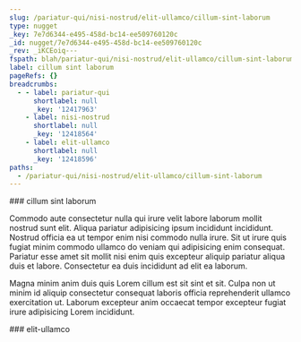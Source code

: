 ```yaml
---
slug: /pariatur-qui/nisi-nostrud/elit-ullamco/cillum-sint-laborum
type: nugget
_key: 7e7d6344-e495-458d-bc14-ee509760120c
_id: nugget/7e7d6344-e495-458d-bc14-ee509760120c
_rev: _iKCEoiq---
fspath: blah/pariatur-qui/nisi-nostrud/elit-ullamco/cillum-sint-laborum.md
label: cillum sint laborum
pageRefs: {}
breadcrumbs:
  - - label: pariatur-qui
      shortlabel: null
      _key: '12417963'
    - label: nisi-nostrud
      shortlabel: null
      _key: '12418564'
    - label: elit-ullamco
      shortlabel: null
      _key: '12418596'
paths:
  - /pariatur-qui/nisi-nostrud/elit-ullamco/cillum-sint-laborum
---
```


<NuggetArea>
<Nugget slug="/pariatur-qui/nisi-nostrud/elit-ullamco/cillum-sint-laborum" type="nugget" _key="7e7d6344-e495-458d-bc14-ee509760120c" _id="nugget/7e7d6344-e495-458d-bc14-ee509760120c" _rev="_iKCEoiq---" fspath="blah/pariatur-qui/nisi-nostrud/elit-ullamco/cillum-sint-laborum.md" label="cillum sint laborum" paths="/pariatur-qui/nisi-nostrud/elit-ullamco/cillum-sint-laborum">
<NuggetBody>
### cillum sint laborum

Commodo aute consectetur nulla qui irure velit labore laborum mollit nostrud sunt elit. Aliqua pariatur adipisicing ipsum incididunt incididunt. Nostrud officia ea ut tempor enim nisi commodo nulla irure. Sit ut irure quis fugiat minim commodo ullamco do veniam qui adipisicing enim consequat. Pariatur esse amet sit mollit nisi enim quis excepteur aliquip pariatur aliqua duis et labore. Consectetur ea duis incididunt ad elit ea laborum.

Magna minim anim duis quis Lorem cillum est sit sint et sit. Culpa non ut minim id aliquip consectetur consequat laboris officia reprehenderit ullamco exercitation ut. Laborum excepteur anim occaecat tempor excepteur fugiat irure adipisicing Lorem incididunt.

</NuggetBody>
<Breadcrumbs>
<Crumbs>
<Crumb _key="12417963" label="pariatur-qui" /><Crumb _key="12418564" label="nisi-nostrud" /><Crumb _key="12418596" label="elit-ullamco" />
</Crumbs>
</Breadcrumbs>
</Nugget>

<NuggetsInbound>
</NuggetsInbound>
<NuggetsOutbound>
</NuggetsOutbound>
</NuggetArea>
<PassagesInbound>
<Passage direction="inbound" type="passage" _key="12418596" _id="passage/12418596" _rev="_iKCEoim--_" label="elit-ullamco" passage="elit-ullamco" fspath="blah/pariatur-qui/nisi-nostrud/elit-ullamco" paths="/pariatur-qui/nisi-nostrud/elit-ullamco" slug="/pariatur-qui/nisi-nostrud/elit-ullamco">
<NuggetBody>
### elit-ullamco

</NuggetBody>
<Breadcrumbs>
<Crumbs>
<Crumb _key="12417963" label="pariatur-qui" /><Crumb _key="12418564" label="nisi-nostrud" />
</Crumbs>
</Breadcrumbs>
</Passage>

</PassagesInbound>
<PassagesOutbound>
</PassagesOutbound>